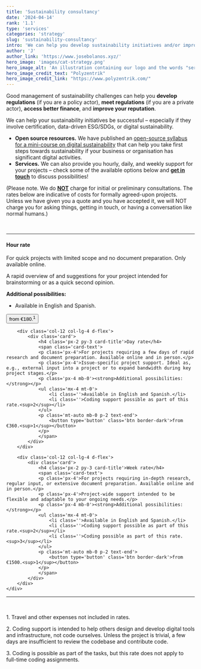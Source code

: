 ```yaml
---
title: 'Sustainability consultancy'
date: '2024-04-14'
rank: '1.1'
type: 'services'
categories: 'strategy'
slug: 'sustainability-consultancy'
intro: 'We can help you develop sustainability initiatives and/or improve your understanding of sustainability challenges.'
author: 'J'
author_link: 'https://www.josebolanos.xyz/'
hero_image: 'images/cat-strategy.png'
hero_image_alt: 'An illustration containing our logo and the words "services" and "strategy"'
hero_image_credit_text: "Polyzentrik"
hero_image_credit_link: "https://www.polyzentrik.com/"
---
```


Good management of sustainability challenges can help you **develop regulations** (if you are a policy actor), **meet regulations** (if you are a private actor), **access better finance**, and **improve your reputation**.

We can help your sustainability initiatives be successful – especially if they involve certification, data-driven ESG/SDGs, or digital sustainability.

* **Open source resources.** We have published an [open-source syllabus for a mini-course on digital sustainability](../../resources/ds-101/) that can help you take first steps towards sustainability if your business or organisation has significant digital activities.
* **Services.** We can also provide you hourly, daily, and weekly support for your projects – check some of the available options below and [**get in touch**](mailto:hello@polyzentrik.com) to discuss possibilities!

<p class='small'>(Please note. We do <strong><u>NOT</u></strong> charge for initial or preliminary consultations. The rates below are indicative of costs for formally agreed-upon projects. Unless we have given you a quote and you have accepted it, we will NOT charge you for asking things, getting in touch, or having a conversation like normal humans.)</p>

<br />
<hr />
<div class='container mb-4'>
    <div class='row'>
        <div class='col-12 col-lg-4 d-flex'>
            <div class='card d-flex'>
                <h4 class='px-2 py-3 card-title'>Hour rate</h4>
                <span class='card-text'>
                <p class='px-4'>For quick projects with limited scope and no document preparation. Only available online.</p>
                <p class='px-4'>A rapid overview of and suggestions for your project intended for brainstorming or as a quick second opinion.</p>
                <p class='px-4 mb-0'><strong>Additional possibilities:</strong></p>
                <ul class='mx-4 mt-0'>
                    <li class=''>Available in English and Spanish.</li>
                </ul>
                <p class='mt-auto mb-0 p-2 text-end'>
                    <button type='button' class='btn border-dark'>from €180.<sup>1</sup></button>
                </p>
                </span>
            </div>
        </div>

        <div class='col-12 col-lg-4 d-flex'>
            <div class='card'>
                <h4 class='px-2 py-3 card-title'>Day rate</h4>
                <span class='card-text'>
                <p class='px-4'>For projects requiring a few days of rapid research and document preparation. Available online and in person.</p>
                <p class='px-4'>Issue-specific project support. Ideal as, e.g., external input into a project or to expand bandwidth during key project stages.</p>
                <p class='px-4 mb-0'><strong>Additional possibilities:</strong></p>
                <ul class='mx-4 mt-0'>
                    <li class=''>Available in English and Spanish.</li>
                    <li class=''>Coding support possible as part of this rate.<sup>2</sup></li>
                </ul>
                <p class='mt-auto mb-0 p-2 text-end'>
                    <button type='button' class='btn border-dark'>from €360.<sup>1</sup></button>
                </p>
                </span>
            </div>
        </div>

        <div class='col-12 col-lg-4 d-flex'>
            <div class='card'>
                <h4 class='px-2 py-3 card-title'>Week rate</h4>
                <span class='card-text'>
                <p class='px-4'>For projects requiring in-depth research, regular input, or extensive document preparation. Available online and in person.</p>
                <p class='px-4'>Project-wide support intended to be flexible and adaptable to your ongoing needs.</p>
                <p class='px-4 mb-0'><strong>Additional possibilities:</strong></p>
                <ul class='mx-4 mt-0'>
                    <li class=''>Available in English and Spanish.</li>
                    <li class=''>Coding support possible as part of this rate.<sup>2</sup></li>
                    <li class=''>Coding possible as part of this rate.<sup>3</sup></li>
                </ul>
                <p class='mt-auto mb-0 p-2 text-end'>
                    <button type='button' class='btn border-dark'>from €1500.<sup>1</sup></button>
                </p>
                </span>
            </div>
        </div>
    </div>
</div>
<hr />
<br />
<p class='small m-0'>1. Travel and other expenses not included in rates.</p>
<p class='small m-0'>2. Coding support is intended to help others design and develop digital tools and infrastructure, not code ourselves. Unless the project is trivial, a few days are insufficient to review the codebase and contribute code.</p>
<p class='small m-0'>3. Coding is possible as part of the tasks, but this rate does not apply to full-time coding assignments.</p>